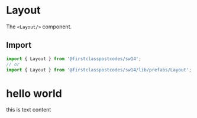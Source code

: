 
<Meta title="Prefabs/Layout" component={Layout} />

# Layout

The `<Layout/>` component.

## Import

```js
import { Layout } from '@firstclasspostcodes/sw14';
// or
import { Layout } from '@firstclasspostcodes/sw14/lib/prefabs/Layout';
```

<Preview>
  <Story name="Layout">
    <Layout
      skipLinkHref="#"
      headerProps={{
        logoLinkHref: '#',
        controls: [
          {
            "background": "transparent",
            "border": "transparent",
            "href": "https://docs.firstclasspostcodes.com",
            "text": "Docs",
          },
          {
            "background": "black",
            "color": "white",
            "href": "https://dashboard.firstclasspostcodes.com",
            "text": "Dashboard",
          },
        ],
        navigationData: {
          items: [
            {
              "title": "Products",
              "items": [
                {
                  "title": "APIs",
                  "items": [
                    {
                      "title": "Postcode Lookup",
                      "link": "/lookup",
                    },
                    {
                      "title": "Address Autocomplete",
                      "link": "/address-autocomplete",
                    },
                    {
                      "title": "Geolookup",
                      "link": "/geolookup",
                    }
                  ]
                },
                {
                  "title": "APIs",
                  "items": [
                    {
                      "title": "Postcode Lookup",
                      "link": "/lookup",
                    },
                    {
                      "title": "Address Autocomplete",
                      "link": "/address-autocomplete",
                    }
                  ]
                },
              ]
            },
            {
              "title": "Services",
              "items": [
                {
                  "title": "Something short",
                  "link": "/service-a",
                },
                {
                  "title": "Very short",
                  "link": "/service-b",
                },
                {
                  "title": "Something a bit longer",
                  "link": "/service-c",
                }
              ]
            },
            {
              "title": "Pricing",
              "link": "/pricing"
            },
          ]
        },
      }}
      footerProps={{
        columns: [
          {
            heading: 'Product',
            links: [
              {
                href: '#',
                text: 'Test Link A',
              },
              {
                href: '#',
                text: 'Test Link B',
              },
              {
                href: '#',
                text: 'Test Link C',
              },
              {
                href: '#',
                text: 'Test Link D',
              },
            ]
          },
          {
            heading: 'Test',
            links: [
              {
                href: '#',
                text: 'Test Link E',
              },
              {
                href: '#',
                text: 'Test Link f',
              },
              {
                href: '#',
                text: 'Test Link G',
              },
              {
                href: '#',
                text: 'Test Link H',
              }
            ]
          }
        ],
      }}
    >
      <h1>hello world</h1>
      <Pane color="white" border="black" background="black">
        <p>this is text content</p>
      </Pane>
    </Layout>
  </Story>
</Preview>
